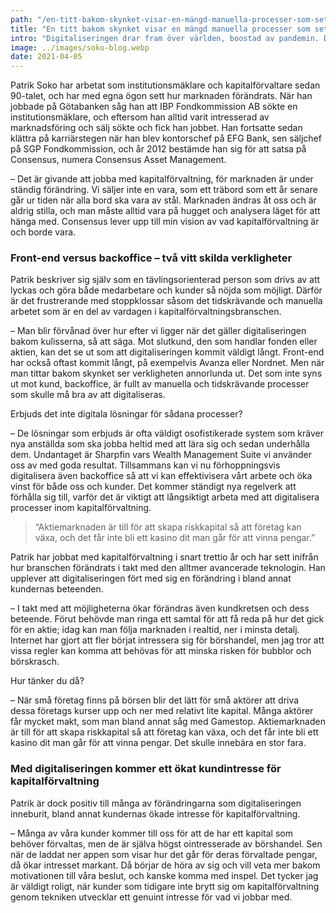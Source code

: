 ```yaml
---
path: "/en-titt-bakom-skynket-visar-en-mängd-manuella-processer-som-sett-likadana-ut-i-tjugo-år"
title: "En titt bakom skynket visar en mängd manuella processer som sett likadana ut i tjugo år"
intro: "Digitaliseringen drar fram över världen, boostad av pandemin. Det har aldrig varit så lätt att handla aktier som idag; det krävs endast ett klick så är det klart. Men bakom kulisserna ser verkligheten annorlunda ut, berättar Patrik Soko, vd på Consensus. Kapitalförvaltarna drar fortfarande med tunga manuella processer som kräver både tid och resurser. "
image: ../images/soko-blog.webp
date: 2021-04-05
---
```

Patrik Soko har arbetat som institutionsmäklare och kapitalförvaltare sedan 90-talet, och har med egna ögon sett hur marknaden förändrats. När han jobbade på Götabanken såg han att IBP Fondkommission AB sökte en institutionsmäklare, och eftersom han alltid varit intresserad av marknadsföring och sälj sökte och fick han jobbet. Han fortsatte sedan klättra på karriärstegen när han blev kontorschef på EFG Bank, sen säljchef på SGP Fondkommission, och år 2012 bestämde han sig för att satsa på Consensus, numera Consensus Asset Management.


– Det är givande att jobba med kapitalförvaltning, för marknaden är under ständig förändring. Vi säljer inte en vara, som ett träbord som ett år senare går ur tiden när alla bord ska vara av stål. Marknaden ändras åt oss och är aldrig stilla, och man måste alltid vara på hugget och analysera läget för att hänga med. Consensus lever upp till min vision av vad kapitalförvaltning är och borde vara.


### Front-end versus backoffice – två vitt skilda verkligheter


Patrik beskriver sig själv som en tävlingsorienterad person som drivs av att lyckas och göra både medarbetare och kunder så nöjda som möjligt. Därför är det frustrerande med stoppklossar såsom det tidskrävande och manuella arbetet som är en del av vardagen i kapitalförvaltningsbranschen.


– Man blir förvånad över hur efter vi ligger när det gäller digitaliseringen bakom kulisserna, så att säga. Mot slutkund, den som handlar fonden eller aktien, kan det se ut som att digitaliseringen kommit väldigt långt. Front-end har också oftast kommit långt, på exempelvis Avanza eller Nordnet. Men när man tittar bakom skynket ser verkligheten annorlunda ut. Det som inte syns ut mot kund, backoffice, är fullt av manuella och tidskrävande processer som skulle må bra av att digitaliseras.


Erbjuds det inte digitala lösningar för sådana processer?


– De lösningar som erbjuds är ofta väldigt osofistikerade system som kräver nya anställda som ska jobba heltid med att lära sig och sedan underhålla dem. Undantaget är Sharpfin vars Wealth Management Suite vi använder oss av med goda resultat. Tillsammans kan vi nu förhoppningsvis digitalisera även backoffice så att vi kan effektivisera vårt arbete och öka vinst för både oss och kunder. Det kommer ständigt nya regelverk att förhålla sig till, varför det är viktigt att långsiktigt arbeta med att digitalisera processer inom kapitalförvaltning.



> “Aktiemarknaden är till för att skapa riskkapital så att företag kan växa, och det får inte bli ett kasino dit man går för att vinna pengar.”

Patrik har jobbat med kapitalförvaltning i snart trettio år och har sett inifrån hur branschen förändrats i takt med den alltmer avancerade teknologin. Han upplever att digitaliseringen fört med sig en förändring i bland annat kundernas beteenden.


– I takt med att möjligheterna ökar förändras även kundkretsen och dess beteende. Förut behövde man ringa ett samtal för att få reda på hur det gick för en aktie; idag kan man följa marknaden i realtid, ner i minsta detalj. Internet har gjort att fler börjat intressera sig för börshandel, men jag tror att vissa regler kan komma att behövas för att minska risken för bubblor och börskrasch.


Hur tänker du då?


– När små företag finns på börsen blir det lätt för små aktörer att driva dessa företags kurser upp och ner med relativt lite kapital. Många aktörer får mycket makt, som man bland annat såg med Gamestop. Aktiemarknaden är till för att skapa riskkapital så att företag kan växa, och det får inte bli ett kasino dit man går för att vinna pengar. Det skulle innebära en stor fara.


### Med digitaliseringen kommer ett ökat kundintresse för kapitalförvaltning


Patrik är dock positiv till många av förändringarna som digitaliseringen inneburit, bland annat kundernas ökade intresse för kapitalförvaltning.


– Många av våra kunder kommer till oss för att de har ett kapital som behöver förvaltas, men de är själva högst ointresserade av börshandel. Sen när de laddat ner appen som visar hur det går för deras förvaltade pengar, då ökar intresset markant. Då börjar de höra av sig och vill veta mer bakom motivationen till våra beslut, och kanske komma med inspel. Det tycker jag är väldigt roligt, när kunder som tidigare inte brytt sig om kapitalförvaltning genom tekniken utvecklar ett genuint intresse för vad vi jobbar med.